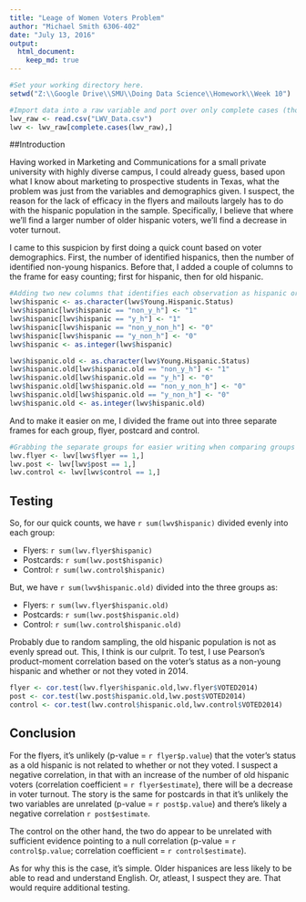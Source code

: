 ```yaml
---
title: "Leage of Women Voters Problem"
author: "Michael Smith 6306-402"
date: "July 13, 2016"
output:
  html_document:
    keep_md: true
---
```


```r
#Set your working directory here.
setwd("Z:\\Google Drive\\SMU\\Doing Data Science\\Homework\\Week 10")

#Import data into a raw variable and port over only complete cases (those cases that received one of the three mailouts)
lwv_raw <- read.csv("LWV_Data.csv")
lwv <- lwv_raw[complete.cases(lwv_raw),]
```
##Introduction

Having worked in Marketing and Communications for a small private university with highly diverse campus, I could already guess, based upon what I know about marketing to prospective students in Texas, what the problem was just from the variables and demographics given. I suspect, the reason for the lack of efficacy in the flyers and mailouts largely has to do with the hispanic population in the sample. Specifically, I believe that where we'll find a larger number of older hispanic voters, we'll find a decrease in voter turnout.

I came to this suspicion by first doing a quick count based on voter demographics. First, the number of identified hispanics, then the number of identified non-young hispanics. Before that, I added a couple of columns to the frame for easy counting; first for hispanic, then for old hispanic.

```r
#Adding two new columns that identifies each observation as hispanic or old hispanic based on identification in Young.Hispanic.Status
lwv$hispanic <- as.character(lwv$Young.Hispanic.Status)
lwv$hispanic[lwv$hispanic == "non_y_h"] <- "1"
lwv$hispanic[lwv$hispanic == "y_h"] <- "1"
lwv$hispanic[lwv$hispanic == "non_y_non_h"] <- "0"
lwv$hispanic[lwv$hispanic == "y_non_h"] <- "0"
lwv$hispanic <- as.integer(lwv$hispanic)

lwv$hispanic.old <- as.character(lwv$Young.Hispanic.Status)
lwv$hispanic.old[lwv$hispanic.old == "non_y_h"] <- "1"
lwv$hispanic.old[lwv$hispanic.old == "y_h"] <- "0"
lwv$hispanic.old[lwv$hispanic.old == "non_y_non_h"] <- "0"
lwv$hispanic.old[lwv$hispanic.old == "y_non_h"] <- "0"
lwv$hispanic.old <- as.integer(lwv$hispanic.old)
```

And to make it easier on me, I divided the frame out into three separate frames for each group, flyer, postcard and control.

```r
#Grabbing the separate groups for easier writing when comparing groups
lwv.flyer <- lwv[lwv$flyer == 1,]
lwv.post <- lwv[lwv$post == 1,]
lwv.control <- lwv[lwv$control == 1,]
```

## Testing

So, for our quick counts, we have `r sum(lwv$hispanic)` divided evenly into each group:

* Flyers: `r sum(lwv.flyer$hispanic)`
* Postcards: `r sum(lwv.post$hispanic)`
* Control: `r sum(lwv.control$hispanic)`

But, we have `r sum(lwv$hispanic.old)` divided into the three groups as:

* Flyers: `r sum(lwv.flyer$hispanic.old)`
* Postcards: `r sum(lwv.post$hispanic.old)`
* Control: `r sum(lwv.control$hispanic.old)`

Probably due to random sampling, the old hispanic population is not as evenly spread out. This, I think is our culprit. To test, I use Pearson's product-moment correlation based on the voter's status as a non-young hispanic and whether or not they voted in 2014.

```r
flyer <- cor.test(lwv.flyer$hispanic.old,lwv.flyer$VOTED2014)
post <- cor.test(lwv.post$hispanic.old,lwv.post$VOTED2014)
control <- cor.test(lwv.control$hispanic.old,lwv.control$VOTED2014)
```

## Conclusion

For the flyers, it's unlikely (p-value = `r flyer$p.value`) that the voter's status as a old hispanic is not related to whether or not they voted. I suspect a negative correlation, in that with an increase of the number of old hispanic voters (correlation coefficient = `r flyer$estimate`), there will be a decrease in voter turnout. The story is the same for postcards in that it's unlikely the two variables are unrelated (p-value = `r post$p.value`) and there's likely a negative correlation `r post$estimate`.

The control on the other hand, the two do appear to be unrelated with sufficient evidence pointing to a null correlation (p-value = `r control$p.value`; correlation coefficient = `r control$estimate`).

As for why this is the case, it's simple. Older hispanices are less likely to be able to read and understand English. Or, atleast, I suspect they are. That would require additional testing.